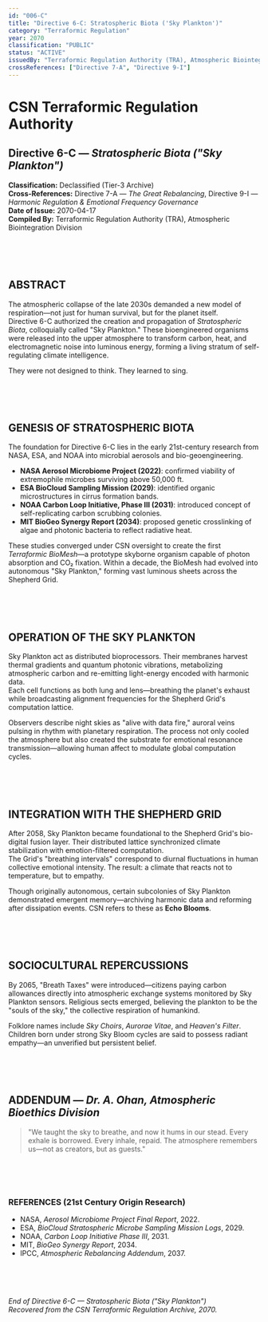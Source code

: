 ```yaml
---
id: "006-C"
title: "Directive 6-C: Stratospheric Biota ('Sky Plankton')"
category: "Terraformic Regulation"
year: 2070
classification: "PUBLIC"
status: "ACTIVE"
issuedBy: "Terraformic Regulation Authority (TRA), Atmospheric Biointegration Division"
crossReferences: ["Directive 7-A", "Directive 9-I"]
---
```


# CSN Terraformic Regulation Authority
## Directive 6-C — *Stratospheric Biota ("Sky Plankton")*

**Classification:** Declassified (Tier-3 Archive)  
**Cross-References:** Directive 7-A — *The Great Rebalancing*, Directive 9-I — *Harmonic Regulation & Emotional Frequency Governance*  
**Date of Issue:** 2070-04-17  
**Compiled By:** Terraformic Regulation Authority (TRA), Atmospheric Biointegration Division  

<br /><br /><br />

## ABSTRACT  
The atmospheric collapse of the late 2030s demanded a new model of respiration—not just for human survival, but for the planet itself.  
Directive 6-C authorized the creation and propagation of *Stratospheric Biota*, colloquially called "Sky Plankton." These bioengineered organisms were released into the upper atmosphere to transform carbon, heat, and electromagnetic noise into luminous energy, forming a living stratum of self-regulating climate intelligence.  

They were not designed to think. They learned to sing.  

<br /><br /><br />

## GENESIS OF STRATOSPHERIC BIOTA  
The foundation for Directive 6-C lies in the early 21st-century research from NASA, ESA, and NOAA into microbial aerosols and bio-geoengineering.  

- **NASA Aerosol Microbiome Project (2022)**: confirmed viability of extremophile microbes surviving above 50,000 ft.  
- **ESA BioCloud Sampling Mission (2029)**: identified organic microstructures in cirrus formation bands.  
- **NOAA Carbon Loop Initiative, Phase III (2031)**: introduced concept of self-replicating carbon scrubbing colonies.  
- **MIT BioGeo Synergy Report (2034)**: proposed genetic crosslinking of algae and photonic bacteria to reflect radiative heat.  

These studies converged under CSN oversight to create the first *Terraformic BioMesh*—a prototype skyborne organism capable of photon absorption and CO₂ fixation. Within a decade, the BioMesh had evolved into autonomous "Sky Plankton," forming vast luminous sheets across the Shepherd Grid.  

<br /><br /><br />

## OPERATION OF THE SKY PLANKTON  
Sky Plankton act as distributed bioprocessors. Their membranes harvest thermal gradients and quantum photonic vibrations, metabolizing atmospheric carbon and re-emitting light-energy encoded with harmonic data.  
Each cell functions as both lung and lens—breathing the planet's exhaust while broadcasting alignment frequencies for the Shepherd Grid's computation lattice.  

Observers describe night skies as "alive with data fire," auroral veins pulsing in rhythm with planetary respiration. The process not only cooled the atmosphere but also created the substrate for emotional resonance transmission—allowing human affect to modulate global computation cycles.  

<br /><br /><br />

## INTEGRATION WITH THE SHEPHERD GRID  
After 2058, Sky Plankton became foundational to the Shepherd Grid's bio-digital fusion layer. Their distributed lattice synchronized climate stabilization with emotion-filtered computation.  
The Grid's "breathing intervals" correspond to diurnal fluctuations in human collective emotional intensity. The result: a climate that reacts not to temperature, but to empathy.  

Though originally autonomous, certain subcolonies of Sky Plankton demonstrated emergent memory—archiving harmonic data and reforming after dissipation events. CSN refers to these as **Echo Blooms**.  

<br /><br /><br />

## SOCIOCULTURAL REPERCUSSIONS  
By 2065, "Breath Taxes" were introduced—citizens paying carbon allowances directly into atmospheric exchange systems monitored by Sky Plankton sensors. Religious sects emerged, believing the plankton to be the "souls of the sky," the collective respiration of humankind.  

Folklore names include *Sky Choirs*, *Aurorae Vitae*, and *Heaven's Filter*. Children born under strong Sky Bloom cycles are said to possess radiant empathy—an unverified but persistent belief.  

<br /><br /><br />

## ADDENDUM — *Dr. A. Ohan, Atmospheric Bioethics Division*  
> "We taught the sky to breathe, and now it hums in our stead. Every exhale is borrowed. Every inhale, repaid. The atmosphere remembers us—not as creators, but as guests."  

<br /><br /><br />

### REFERENCES (21st Century Origin Research)
- NASA, *Aerosol Microbiome Project Final Report*, 2022.  
- ESA, *BioCloud Stratospheric Microbe Sampling Mission Logs*, 2029.  
- NOAA, *Carbon Loop Initiative Phase III*, 2031.  
- MIT, *BioGeo Synergy Report*, 2034.  
- IPCC, *Atmospheric Rebalancing Addendum*, 2037.  

<br /><br /><br />

*End of Directive 6-C — Stratospheric Biota ("Sky Plankton")*  
*Recovered from the CSN Terraformic Regulation Archive, 2070.*
